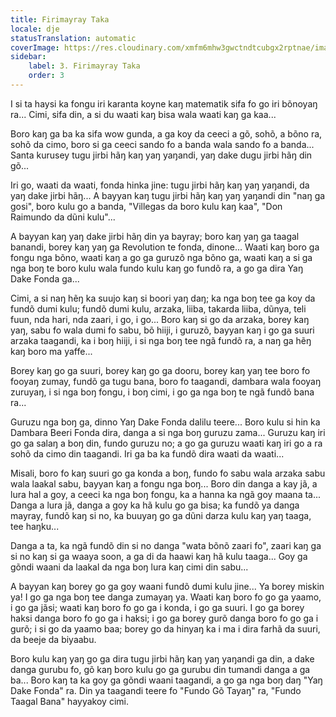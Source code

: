 ```yaml
---
title: Firimayray Taka
locale: dje
statusTranslation: automatic
coverImage: https://res.cloudinary.com/xmfm6mhw3gwctndtcubgx2rptnae/image/upload/v1740468922/small_cover_tratado_de_psicologia_revolucionaria_a4c0dca4e0.webp
sidebar:
    label: 3. Firimayray Taka
    order: 3
---
```

I si ta haysi ka fongu iri karanta koyne kaŋ matematik sifa fo go iri bõnoyaŋ ra... Cimi, sifa din, a si du waati kaŋ bisa wala waati kaŋ ga kaa...

Boro kaŋ ga ba ka sifa wow gunda, a ga koy da ceeci a gõ, sohõ, a bõno ra, sohõ da cimo, boro si ga ceeci sando fo a banda wala sando fo a banda... Santa kurusey tugu jirbi hãŋ kaŋ yaŋ yaŋandi, yaŋ dake dugu jirbi hãŋ din gõ...

Iri go, waati da waati, fonda hinka jine: tugu jirbi hãŋ kaŋ yaŋ yaŋandi, da yaŋ dake jirbi hãŋ... A bayyan kaŋ tugu jirbi hãŋ kaŋ yaŋ yaŋandi din "naŋ ga gosi", boro kulu go a banda, "Villegas da boro kulu kaŋ kaa", "Don Raimundo da dũni kulu"...

A bayyan kaŋ yaŋ dake jirbi hãŋ din ya bayray; boro kaŋ yaŋ ga taagal banandi, borey kaŋ yaŋ ga Revolution te fonda, dinone... Waati kaŋ boro ga fongu nga bõno, waati kaŋ a go ga guruzõ nga bõno ga, waati kaŋ a si ga nga boŋ te boro kulu wala fundo kulu kaŋ go fundõ ra, a go ga dira Yaŋ Dake Fonda ga...

Cimi, a si naŋ hẽŋ ka suujo kaŋ si boori yaŋ daŋ; ka nga boŋ tee ga koy da fundõ dumi kulu; fundõ dumi kulu, arzaka, liiba, takarda liiba, dũnya, teli fuun, nda hari, nda zaari, i go, i go... Boro kaŋ si go da arzaka, borey kaŋ yaŋ, sabu fo wala dumi fo sabu, bõ hiiji, i guruzõ, bayyan kaŋ i go ga suuri arzaka taagandi, ka i boŋ hiiji, i si nga boŋ tee ngã fundõ ra, a naŋ ga hẽŋ kaŋ boro ma yaffe...

Borey kaŋ go ga suuri, borey kaŋ go ga dooru, borey kaŋ yaŋ tee boro fo fooyaŋ zumay, fundõ ga tugu bana, boro fo taagandi, dambara wala fooyaŋ zuruyaŋ, i si nga boŋ fongu, i boŋ cimi, i go ga nga boŋ te ngã fundõ bana ra...

Guruzu nga boŋ ga, dinno Yaŋ Dake Fonda dalilu teere... Boro kulu si hin ka Dambara Beeri Fonda dira, danga a si nga boŋ guruzu zama... Guruzu kaŋ iri go ga salaŋ a boŋ din, fundo guruzu no; a go ga guruzu waati kaŋ iri go a ra sohõ da cimo din taagandi. Iri ga ba ka fundõ dira waati da waati...

Misali, boro fo kaŋ suuri go ga konda a boŋ, fundo fo sabu wala arzaka sabu wala laakal sabu, bayyan kaŋ a fongu nga boŋ... Boro din danga a kay jã, a lura hal a goy, a ceeci ka nga boŋ fongu, ka a hanna ka ngã goy maana ta... Danga a lura jã, danga a goy ka hã kulu go ga bisa; ka fundõ ya danga mayray, fundõ kaŋ si no, ka buuyaŋ go ga dũni darza kulu kaŋ yaŋ taaga, tee haŋku...

Danga a ta, ka ngã fundõ din si no danga "wata bõnõ zaari fo", zaari kaŋ ga si no kaŋ si ga waaya soon, a ga di da haawi kaŋ hã kulu taaga... Goy ga gõndi waani da laakal da nga boŋ lura kaŋ cimi din sabu...

A bayyan kaŋ borey go ga goy waani fundõ dumi kulu jine... Ya borey miskin ya! I go ga nga boŋ tee danga zumayaŋ ya. Waati kaŋ boro fo go ga yaamo, i go ga jãsi; waati kaŋ boro fo go ga i konda, i go ga suuri. I go ga borey haksi danga boro fo go ga i haksi; i go ga borey gurõ danga boro fo go ga i gurõ; i si go da yaamo baa; borey go da hinyaŋ ka i ma i dira farhã da suuri, da beeje da biyaabu.

Boro kulu kaŋ yaŋ go ga dira tugu jirbi hãŋ kaŋ yaŋ yaŋandi ga din, a dake danga gurubu fo, gõ kaŋ boro kulu go ga gurubu din tumandi danga a ga ba... Boro kaŋ ta ka goy ga gõndi waani taagandi, a go ga nga boŋ daŋ "Yaŋ Dake Fonda" ra. Din ya taagandi teere fo "Fundo Gõ Tayaŋ" ra, "Fundo Taagal Bana" hayyakoy cimi.


